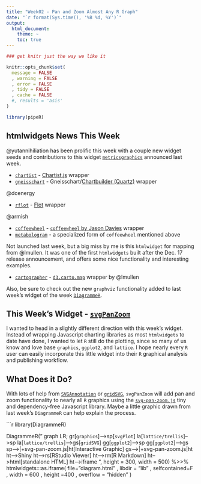 ```yaml
---
title: "Week02 - Pan and Zoom Almost Any R Graph"
date: "`r format(Sys.time(), '%B %d, %Y')`"
output:
  html_document:
    theme: ~
    toc: true
---
```


```r
### get knitr just the way we like it

knitr::opts_chunk$set(
  message = FALSE
  , warning = FALSE
  , error = FALSE
  , tidy = FALSE
  , cache = FALSE
  #, results = 'asis'
)

library(pipeR)
```

## htmlwidgets News This Week
@yutannihiliation has been prolific this week with a couple new widget seeds and contributions to this widget [`metricsgraphics`](http://hrbrmstr.github.io/metricsgraphics/) announced last week.

- [`chartist`](https://github.com/yutannihilation/chartist) - [Chartist.js](http://gionkunz.github.io/chartist-js) wrapper
- [`gneisschart`](https://github.com/yutannihilation/gneisschart) - Gneisschart/[Chartbuilder (Quartz)](http://quartz.github.io/Chartbuilder/) wrapper

@dcenergy

- [`rflot`](https://github.com/dcenergy/rflot) - [Flot](https://github.com/dcenergy/rflot) wrapper

@armish

- [`coffeewheel`](https://github.com/armish/coffeewheel) - [`coffeewheel` by Jason Davies](https://www.jasondavies.com/coffee-wheel/) wrapper
- [`metabologram`](https://github.com/armish/metabologram) - a specialized form of `coffeewheel` mentioned above

Not launched last week, but a big miss by me is this `htmlwidget` for mapping from @lmullen.  It was one of the first `htmlwidgets` built after the Dec. 17 release announcement, and offers some nice functionality and interesting examples.

- [`cartographer`](https://github.com/lmullen/cartographer) - [`d3.carto.map`](https://github.com/emeeks/d3-carto-map) wrapper by @lmullen

Also, be sure to check out the new `graphviz` functionality added to last week's widget of the week [`DiagrammeR`](https://github.com/rich-iannone/DiagrammeR).

## This Week's Widget - [`svgPanZoom`](https://github.com/timelyportfolio/svgPanZoom)
I wanted to head in a slightly different direction with this week's widget.  Instead of wrapping Javascript charting libraries as most `htmlwidgets` to date have done, I wanted to let `R` still do the plotting, since so many of us know and love base `graphics`, `ggplot2`, and `lattice`.  I hope nearly every `R` user can easily incorporate this little widget into their `R` graphical analysis and publishing workflow.

## What Does it Do?
With lots of help from [`SVGAnnotation`](http://www.omegahat.org/SVGAnnotation/) or [`gridSVG`](https://sjp.co.nz/projects/gridsvg/), `svgPanZoom` will add pan and zoom functionality to nearly all `R` graphics using the [`svg-pan-zoom.js`](https://github.com/ariutta/svg-pan-zoom) tiny and dependency-free Javascript library.  Maybe a little graphic drawn from last week's `DiagrammeR` can help explain the process.

```r
library(DiagrammeR)

DiagrammeR("
  graph LR;
    gr[<code>graphics</code>]-->sp[<code>svgPlot</code>]
    la[<code>lattice/trellis</code>]-->sp
    la[<code>lattice/trellis</code>]-->gs[<code>gridSVG</code>]
    gg[<code>ggplot2</code>]-->sp
    gg[<code>ggplot2</code>]-->gs
    sp-->|+svg-pan-zoom.js|ht[Interactive Graphic]
    gs-->|+svg-pan-zoom.js|ht
    ht-->Shiny
    ht-->rs[RStudio Viewer]
    ht-->rm[R Markdown]
    ht-->html[standalone HTML]
    ht-->iframe
", height = 300, width = 500) %>>%
      htmlwidgets:::as.iframe(
        file="diagram.html"
        , libdir = "lib"
        , selfcontained=F
        , width = 600
        , height =400
        , overflow = "hidden"
      )